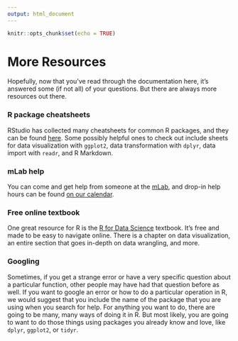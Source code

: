 ```yaml
---
output: html_document
---
```


```r
knitr::opts_chunk$set(echo = TRUE)
```

# More Resources

Hopefully, now that you've read through the documentation here, it's answered some (if not all) of your questions. But there are always more resources out there.



### R package cheatsheets

RStudio has collected many cheatsheets for common R packages, and they can be found [here](https://rstudio.com/resources/cheatsheets/). Some possibly helpful ones to check out include sheets for data visualization with `ggplot2`, data transformation with `dplyr`, data import with `readr`, and R Markdown.

### mLab help

You can come and get help from someone at the [mLab](https://www.reed.edu/cis/mlab/index.html), and drop-in help hours can be found [on our calendar](https://www.reed.edu/cis/mlab/calendar.html).


### Free online textbook

One great resource for R is the [R for Data Science](https://r4ds.had.co.nz/) textbook. It's free and made to be easy to navigate online. There is a chapter on data visualization, an entire section that goes in-depth on data wrangling, and more. 

### Googling

Sometimes, if you get a strange error or have a very specific question about a particular function, other people may have had that question before as well. If you want to google an error or how to do a particular operation in R, we would suggest that you include the name of the package that you are using when you search for help. For anything you want to do, there are going to be many, many ways of doing it in R. But most likely, you are going to want to do those things using packages you already know and love, like `dplyr`, `ggplot2`, or `tidyr`. 
